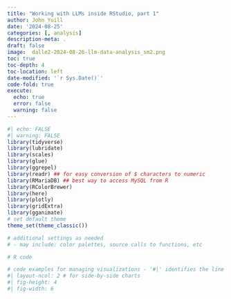 ```yaml
---
title: "Working with LLMs inside RStudio, part 1"
author: John Yuill
date: '2024-08-25'
categories: [, analysis]
description-meta: .
draft: false
image:  dalle2-2024-08-26-llm-data-analysis_sm2.png
toc: true
toc-depth: 4
toc-location: left
date-modified: '`r Sys.Date()`'
code-fold: true
execute:
  echo: true
  error: false
  warning: false
---
```


```r
#| echo: FALSE
#| warning: FALSE
library(tidyverse)
library(lubridate)
library(scales)
library(glue)
library(ggrepel)
library(readr) ## for easy conversion of $ characters to numeric
library(RMariaDB) ## best way to access MySQL from R
library(RColorBrewer)
library(here)
library(plotly)
library(gridExtra)
library(gganimate)
# set default theme
theme_set(theme_classic())

# additional settings as needed
# - may include: color palettes, source calls to functions, etc
```

```r
# R code
```

```r
# code examples for managing visualizations - '#|' identifies the line as a setting
#| layout-ncol: 2 # for side-by-side charts
#| fig-height: 4
#| fig-width: 6
```
